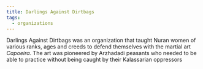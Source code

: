 ```yaml
---
title: Darlings Against Dirtbags
tags:
  - organizations
---
```



<Stub />

Darlings Against Dirtbags was an organization that taught Nuran women of various ranks, ages and creeds to defend themselves with the martial art *Capoeira*. The art was pioneered by Arzhadadi peasants who needed to be able to practice without being caught by their Kalassarian oppressors 